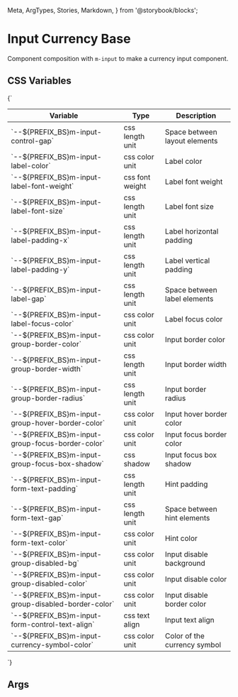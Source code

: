   Meta,
  ArgTypes,
  Stories,
  Markdown,
} from '@storybook/blocks';


# Input Currency Base

Component composition with `m-input` to make a currency input component.

## CSS Variables
<Markdown>
  {`

  | Variable                                              | Type            | Description                   |
  |-------------------------------------------------------|-----------------|-------------------------------|
  | \`--${PREFIX_BS}m-input-control-gap\`                 | css length unit | Space between layout elements |
  | \`--${PREFIX_BS}m-input-label-color\`                 | css color unit  | Label color                   |
  | \`--${PREFIX_BS}m-input-label-font-weight\`           | css font weight | Label font weight             |
  | \`--${PREFIX_BS}m-input-label-font-size\`             | css length unit | Label font size               |
  | \`--${PREFIX_BS}m-input-label-padding-x\`             | css length unit | Label horizontal padding      |
  | \`--${PREFIX_BS}m-input-label-padding-y\`             | css length unit | Label vertical padding        |
  | \`--${PREFIX_BS}m-input-label-gap\`                   | css length unit | Space between label elements  |
  | \`--${PREFIX_BS}m-input-label-focus-color\`           | css color unit  | Label focus color             |
  | \`--${PREFIX_BS}m-input-group-border-color\`          | css color unit  | Input border color            |
  | \`--${PREFIX_BS}m-input-group-border-width\`          | css length unit | Input border width            |
  | \`--${PREFIX_BS}m-input-group-border-radius\`         | css length unit | Input border radius           |
  | \`--${PREFIX_BS}m-input-group-hover-border-color\`    | css color unit  | Input hover border color      |
  | \`--${PREFIX_BS}m-input-group-focus-border-color\`    | css color unit  | Input focus border color      |
  | \`--${PREFIX_BS}m-input-group-focus-box-shadow\`      | css shadow      | Input focus box shadow        |
  | \`--${PREFIX_BS}m-input-form-text-padding\`           | css length unit | Hint padding                  |
  | \`--${PREFIX_BS}m-input-form-text-gap\`               | css length unit | Space between hint elements   |
  | \`--${PREFIX_BS}m-input-form-text-color\`             | css color unit  | Hint color                    |
  | \`--${PREFIX_BS}m-input-group-disabled-bg\`           | css color unit  | Input disable background      |
  | \`--${PREFIX_BS}m-input-group-disabled-color\`        | css color unit  | Input disable color           |
  | \`--${PREFIX_BS}m-input-group-disabled-border-color\` | css color unit  | Input disable border color    |
  | \`--${PREFIX_BS}m-input-form-control-text-align\`     | css text align  | Input text align              |
  | \`--${PREFIX_BS}m-input-currency-symbol-color\`       | css color unit  | Color of the currency symbol  |

`}
</Markdown>

## Args
<Meta of={MInputCurrencyBaseStories} />

<ArgTypes of={MInputCurrencyBaseStories} />

<Stories />
